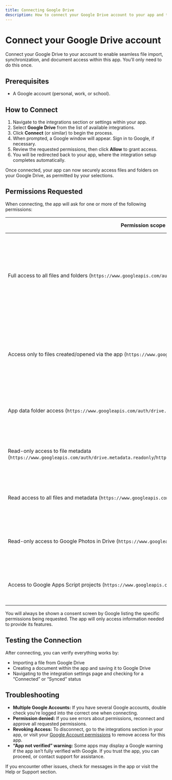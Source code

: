 ```yaml
---
title: Connecting Google Drive
description: How to connect your Google Drive account to your app and troubleshoot common issues
---
```


# Connect your Google Drive account

Connect your Google Drive to your account to enable seamless file import, synchronization, and document access within this app. You’ll only need to do this once.

## Prerequisites

- A Google account (personal, work, or school).

## How to Connect

1. Navigate to the integrations section or settings within your app.
2. Select **Google Drive** from the list of available integrations.
3. Click **Connect** (or similar) to begin the process.
4. When prompted, a Google window will appear. Sign in to Google, if necessary.
5. Review the requested permissions, then click **Allow** to grant access.
6. You will be redirected back to your app, where the integration setup completes automatically.

Once connected, your app can now securely access files and folders on your Google Drive, as permitted by your selections.

## Permissions Requested

When connecting, the app will ask for one or more of the following permissions:

| Permission scope | Why it’s requested |
|------------------|-------------------|
| Full access to all files and folders (`https://www.googleapis.com/auth/drive`) | Allows the app to view, create, update, or delete any file or folder in your Google Drive. Usually needed for full-featured integrations. |
| Access only to files created/opened via the app (`https://www.googleapis.com/auth/drive.file`) | Restricts access to just files and folders you’ve interacted with using this app. Safer for limited-use cases. |
| App data folder access (`https://www.googleapis.com/auth/drive.appdata`) | Lets the app store and manage configuration files privately. |
| Read-only access to file metadata (`https://www.googleapis.com/auth/drive.metadata.readonly`/`https://www.googleapis.com/auth/drive.metadata`) | Lets the app see file names, folders, and properties, but not file contents. |
| Read access to all files and metadata (`https://www.googleapis.com/auth/drive.readonly`) | Allows the app to view but not modify your files and folders. |
| Read-only access to Google Photos in Drive (`https://www.googleapis.com/auth/drive.photos.readonly`) | Permits the app to view photos and videos stored in your Google Drive. |
| Access to Google Apps Script projects (`https://www.googleapis.com/auth/drive.scripts`) | Lets the app manage and run Google Apps Script projects in your Drive. |

You will always be shown a consent screen by Google listing the specific permissions being requested. The app will only access information needed to provide its features.

## Testing the Connection

After connecting, you can verify everything works by:
- Importing a file from Google Drive
- Creating a document within the app and saving it to Google Drive
- Navigating to the integration settings page and checking for a “Connected” or “Synced” status

## Troubleshooting

- **Multiple Google Accounts:** If you have several Google accounts, double check you’re logged into the correct one when connecting.
- **Permission denied:** If you see errors about permissions, reconnect and approve all requested permissions.
- **Revoking Access:** To disconnect, go to the integrations section in your app, or visit your [Google Account permissions](https://myaccount.google.com/permissions) to remove access for this app.
- **“App not verified” warning:** Some apps may display a Google warning if the app isn’t fully verified with Google. If you trust the app, you can proceed, or contact support for assistance.

If you encounter other issues, check for messages in the app or visit the Help or Support section.